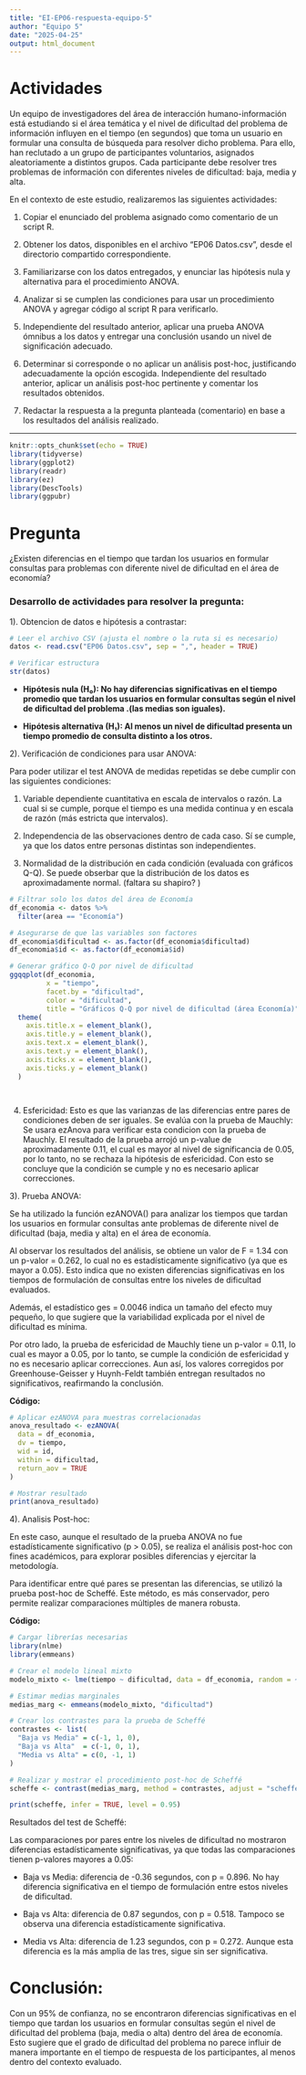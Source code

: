 ```yaml
---
title: "EI-EP06-respuesta-equipo-5"
author: "Equipo 5"
date: "2025-04-25"
output: html_document
---
```


# Actividades

Un equipo de investigadores del área de interacción humano-información está estudiando si el área temática y el nivel de dificultad del problema de información influyen en el tiempo (en segundos) que toma un usuario en formular una consulta de búsqueda para resolver dicho problema. Para ello, han reclutado a un grupo de participantes voluntarios, asignados aleatoriamente a distintos grupos. Cada participante debe resolver tres problemas de información con diferentes niveles de dificultad: baja, media y alta.

En el contexto de este estudio, realizaremos las siguientes actividades:

1. Copiar el enunciado del problema asignado como comentario de un script R.

2. Obtener los datos, disponibles en el archivo "EP06 Datos.csv", desde el directorio compartido correspondiente.

3. Familiarizarse con los datos entregados, y enunciar las hipótesis nula y alternativa para el procedimiento ANOVA.

4. Analizar si se cumplen las condiciones para usar un procedimiento ANOVA y agregar código al script R para verificarlo.

5. Independiente del resultado anterior, aplicar una prueba ANOVA ómnibus a los datos y entregar una conclusión usando un nivel de significación adecuado.

6. Determinar si corresponde o no aplicar un análisis post-hoc, justificando adecuadamente la opción escogida. Independiente del resultado anterior, aplicar un análisis post-hoc pertinente y comentar los resultados obtenidos.

7. Redactar la respuesta a la pregunta planteada (comentario) en base a los resultados del análisis realizado.

---

```r
knitr::opts_chunk$set(echo = TRUE)
library(tidyverse)
library(ggplot2)
library(readr)
library(ez)
library(DescTools)
library(ggpubr)


```

# Pregunta 

¿Existen diferencias en el tiempo que tardan los usuarios en formular consultas para problemas con diferente nivel de dificultad en el área de economía?

### Desarrollo de actividades para resolver la pregunta:

1). Obtencion de datos e hipótesis a contrastar:


```r
# Leer el archivo CSV (ajusta el nombre o la ruta si es necesario)
datos <- read.csv("EP06 Datos.csv", sep = ",", header = TRUE)

# Verificar estructura
str(datos)


```

- **Hipótesis nula (H₀): No hay diferencias significativas en el tiempo promedio que tardan los usuarios en formular consultas según el nivel de dificultad del problema .(las medias son iguales).**

- **Hipótesis alternativa (H₁): Al menos un nivel de dificultad presenta un tiempo promedio de consulta distinto a los otros.**


2). Verificación de condiciones para usar ANOVA:

Para poder utilizar el test ANOVA de medidas repetidas se debe cumplir con las siguientes condiciones:

1. Variable dependiente cuantitativa en escala de intervalos o razón. La cual si se cumple, porque el tiempo es una medida continua y en escala de razón (más estricta que intervalos).

2. Independencia de las observaciones dentro de cada caso. Sí se cumple, ya que los datos entre personas distintas son independientes.

3. Normalidad de la distribución en cada condición (evaluada con gráficos Q-Q). Se puede obserbar que la distribución de los datos es aproximadamente normal. (faltara su shapiro?  )



```r
# Filtrar solo los datos del área de Economía
df_economia <- datos %>%
  filter(area == "Economía")

# Asegurarse de que las variables son factores
df_economia$dificultad <- as.factor(df_economia$dificultad)
df_economia$id <- as.factor(df_economia$id)

# Generar gráfico Q-Q por nivel de dificultad
ggqqplot(df_economia,
         x = "tiempo",
         facet.by = "dificultad",
         color = "dificultad",
         title = "Gráficos Q-Q por nivel de dificultad (área Economía)") +
  theme(
    axis.title.x = element_blank(),
    axis.title.y = element_blank(),
    axis.text.x = element_blank(),
    axis.text.y = element_blank(),
    axis.ticks.x = element_blank(),
    axis.ticks.y = element_blank()
  )




```


4. Esfericidad: Esto es que las varianzas de las diferencias entre pares de condiciones deben de ser iguales. Se evalúa con la prueba de Mauchly: Se usara ezAnova para verificar esta condicion con la prueba de Mauchly. El resultado de la prueba arrojó un p-value de aproximadamente 0.11, el cual es mayor al nivel de significancia de 0.05, por lo tanto, no se rechaza la hipótesis de esfericidad. Con esto se concluye que la condición se cumple y no es necesario aplicar correcciones.


3). Prueba ANOVA:

Se ha utilizado la función ezANOVA() para analizar los tiempos que tardan los usuarios en formular consultas ante problemas de diferente nivel de dificultad (baja, media y alta) en el área de economía.

Al observar los resultados del análisis, se obtiene un valor de F = 1.34 con un p-valor = 0.262, lo cual no es estadísticamente significativo (ya que es mayor a 0.05). Esto indica que no existen diferencias significativas en los tiempos de formulación de consultas entre los niveles de dificultad evaluados.

Además, el estadístico ges = 0.0046 indica un tamaño del efecto muy pequeño, lo que sugiere que la variabilidad explicada por el nivel de dificultad es mínima.

Por otro lado, la prueba de esfericidad de Mauchly tiene un p-valor = 0.11, lo cual es mayor a 0.05, por lo tanto, se cumple la condición de esfericidad y no es necesario aplicar correcciones. Aun así, los valores corregidos por Greenhouse-Geisser y Huynh-Feldt también entregan resultados no significativos, reafirmando la conclusión.

**Código:**

```r
# Aplicar ezANOVA para muestras correlacionadas
anova_resultado <- ezANOVA(
  data = df_economia,
  dv = tiempo,
  wid = id,
  within = dificultad,
  return_aov = TRUE
)

# Mostrar resultado
print(anova_resultado)


```


4). Analisis Post-hoc:

En este caso, aunque el resultado de la prueba ANOVA no fue estadísticamente significativo (p > 0.05), se realiza el análisis post-hoc con fines académicos, para explorar posibles diferencias y ejercitar la metodología. 

Para identificar entre qué pares se presentan las diferencias, se utilizó la prueba post-hoc de Scheffé. Este método, es más conservador, pero permite realizar comparaciones múltiples de manera robusta.

**Código:**

```r
# Cargar librerías necesarias
library(nlme)
library(emmeans)

# Crear el modelo lineal mixto
modelo_mixto <- lme(tiempo ~ dificultad, data = df_economia, random = ~1|id)

# Estimar medias marginales
medias_marg <- emmeans(modelo_mixto, "dificultad")

# Crear los contrastes para la prueba de Scheffé
contrastes <- list(
  "Baja vs Media" = c(-1, 1, 0),
  "Baja vs Alta"  = c(-1, 0, 1),
  "Media vs Alta" = c(0, -1, 1)
)

# Realizar y mostrar el procedimiento post-hoc de Scheffé
scheffe <- contrast(medias_marg, method = contrastes, adjust = "scheffe")

print(scheffe, infer = TRUE, level = 0.95)
```

Resultados del test de Scheffé:

Las comparaciones por pares entre los niveles de dificultad no mostraron diferencias estadísticamente significativas, ya que todas las comparaciones tienen p-valores mayores a 0.05:

- Baja vs Media: diferencia de -0.36 segundos, con p = 0.896. No hay diferencia significativa en el tiempo de formulación entre estos niveles de dificultad.

- Baja vs Alta: diferencia de 0.87 segundos, con p = 0.518. Tampoco se observa una diferencia estadísticamente significativa.

- Media vs Alta: diferencia de 1.23 segundos, con p = 0.272. Aunque esta diferencia es la más amplia de las tres, sigue sin ser significativa.

# Conclusión:

Con un 95% de confianza, no se encontraron diferencias significativas en el tiempo que tardan los usuarios en formular consultas según el nivel de dificultad del problema (baja, media o alta) dentro del área de economía. Esto sugiere que el grado de dificultad del problema no parece influir de manera importante en el tiempo de respuesta de los participantes, al menos dentro del contexto evaluado.


